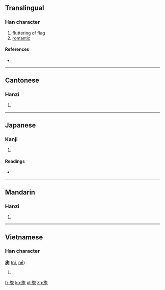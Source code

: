 ==Translingual==

===Han character===
{{Han char|rn=70|rad=方|as=07|sn=11|four=0821<sub>1</sub>|canj=卜尸人尸心 (YSOSP)}}

# fluttering of flag
# [[romantic]]

====References====
* {{Han ref|kx=0484.020|dkj=13660|dj=0846.020|hdz=32181.030|uh=65CE|ud=26062|bh=B1DD|bd=45533}}

----

==Cantonese==

===Hanzi===
{{yue-hanzi|jyut=|y=nei5}}

# {{defn|Cantonese|sort=方07}}

----

==Japanese==

===Kanji===
{{ja-kanji|grade=|rs=方07}}

# {{defn|Japanese|sort=方07}}

====Readings====
* {{ja-readings|on=[[じ]] (ji), [[に]] (ni), [[だ]] (da)|kun=[[たなびく]] (tanabiku)}}

----

==Mandarin==

===Hanzi===
{{cmn-hanzi|pin=[[nǐ]] ([[ni3]])|wg=ni<sup>3</sup>}}

# {{defn|Mandarin|sort=方07}}

----

==Vietnamese==

===Han character===
'''旎''' ([[nỉ]], [[nể]])

# {{defn|Vietnamese}}

[[fr:旎]]
[[ko:旎]]
[[pl:旎]]
[[zh:旎]]